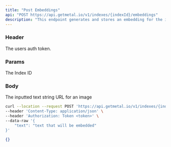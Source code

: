 ```yaml
---
title: "Post Embeddings"
api: "POST https://api.getmetal.io/v1/indexes/{indexId}/embeddings"
description: "This endpoint generates and stores an embedding for the inputted data."
---
```


### Header

<ParamField required header="token"  type="string">
  The users auth token.
</ParamField>

### Params

<ParamField required path="indexId" type="string">
  The Index ID
</ParamField>

### Body

<ParamField body="text" type="string" placeholder="text that will be embedded">
  The inputted text string
</ParamField>

<ParamField body="imageUrl" type="string" placeholder="image url">
  URL for an image
</ParamField>

<RequestExample>

```bash Example Request
curl --location --request POST 'https://api.getmetal.io/v1/indexes/{indexId}/embeddings' \
--header 'Content-Type: application/json' \
--header 'Authorization: Token <token>' \
--data-raw '{
    "text": "text that will be embedded"
}'
```

</RequestExample>

<ResponseExample>

```json Response
{}
```

</ResponseExample>
